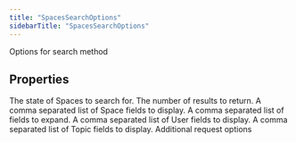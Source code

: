 ```yaml
---
title: "SpacesSearchOptions"
sidebarTitle: "SpacesSearchOptions"
---
```


Options for search method

## Properties

<ParamField name="state" type="`string`">
The state of Spaces to search for.
</ParamField>





<ParamField name="maxResults" type="`number`">
The number of results to return.
</ParamField>





<ParamField name="spacefields" type="`any`[]">
A comma separated list of Space fields to display.
</ParamField>





<ParamField name="expansions" type="`any`[]">
A comma separated list of fields to expand.
</ParamField>





<ParamField name="userfields" type="`any`[]">
A comma separated list of User fields to display.
</ParamField>





<ParamField name="topicfields" type="`any`[]">
A comma separated list of Topic fields to display.
</ParamField>





<ParamField name="requestOptions" type="[`RequestOptions`](/xdks/typescript/reference/interfaces/RequestOptions)">
Additional request options
</ParamField>



